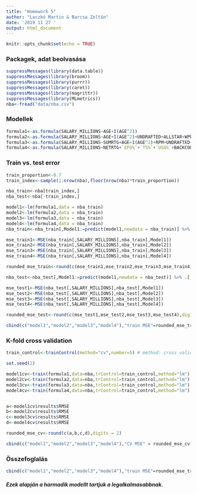 ```yaml
---
title: "Homework 5"
author: "Laczkó Martin & Barcsa Zoltán"
date: '2019 11 27 '
output: html_document
---
```


```r
knitr::opts_chunk$set(echo = TRUE)
```

### Packagek, adat beolvasása

```r
suppressMessages(library(data.table))
suppressMessages(library(broom))
suppressMessages(library(purrr))
suppressMessages(library(caret))
suppressMessages(library(magrittr))
suppressMessages(library(MLmetrics))
nba<-fread("data/nba.csv")
```


### Modellek
```r
  
formula1<-as.formula(SALARY_MILLIONS~AGE+I(AGE^2))
formula2<-as.formula(SALARY_MILLIONS~AGE+I(AGE^2)+UNDRAFTED+ALLSTAR+WPERGP)
formula3<-as.formula(SALARY_MILLIONS~SUMRTG+AGE+I(AGE^2)+RPM+UNDRAFTED+`USG%`)
formula4<-as.formula(SALARY_MILLIONS~NETRTG+`EFG%`+`TS%`+`USG%`+BACKCOURT+AGE+I(AGE^2)+RPM+ALLSTAR)
```


### Train vs. test error
```r

train_proportion<-0.7
train_index<-sample(1:nrow(nba),floor(nrow(nba)*train_proportion))

nba_train<-nba[train_index,]
nba_test<-nba[-train_index,]

model1<-lm(formula1,data = nba_train)
model2<-lm(formula2,data = nba_train)
model3<-lm(formula3,data = nba_train)
model4<-lm(formula4,data = nba_train)
nba_train<-nba_train[,Model1:=predict(model1,newdata = nba_train)] %>% .[,Model2:=predict(model2,newdata = nba_train)] %>% .[,Model3:=predict(model3,newdata = nba_train)] %>% .[,Model4:=predict(model4,newdata=nba_train)]

mse_train1<-MSE(nba_train[,SALARY_MILLIONS],nba_train[,Model1])
mse_train2<-MSE(nba_train[,SALARY_MILLIONS],nba_train[,Model2])
mse_train3<-MSE(nba_train[,SALARY_MILLIONS],nba_train[,Model3])
mse_train4<-MSE(nba_train[,SALARY_MILLIONS],nba_train[,Model4])

rounded_mse_train<-round(c(mse_train1,mse_train2,mse_train3,mse_train4),digits = 2)

nba_test<-nba_test[,Model1:=predict(model1,newdata = nba_test)] %>% .[,Model2:=predict(model2,newdata = nba_test)] %>% .[,Model3:=predict(model3,newdata = nba_test)] %>% .[,Model4:=predict(model4,newdata=nba_test)]

mse_test1<-MSE(nba_test[,SALARY_MILLIONS],nba_test[,Model1])
mse_test2<-MSE(nba_test[,SALARY_MILLIONS],nba_test[,Model2])
mse_test3<-MSE(nba_test[,SALARY_MILLIONS],nba_test[,Model3])
mse_test4<-MSE(nba_test[,SALARY_MILLIONS],nba_test[,Model4])

rounded_mse_test<-round(c(mse_test1,mse_test2,mse_test3,mse_test4),digits = 2)

cbind(c("model1","model2","model3","model4"),"train MSE"=rounded_mse_train,"test MSE"=rounded_mse_test)

```


### K-fold cross validation

```r


train_control<-trainControl(method="cv",number=5) # method: cross validation, number: hany darabra szeded szet az adatod

set.seed(2)

model1cv<-train(formula1,data=nba,trControl=train_control,method="lm")
model2cv<-train(formula2,data=nba,trControl=train_control,method="lm")
model3cv<-train(formula3,data=nba,trControl=train_control,method="lm")
model4cv<-train(formula4,data=nba,trControl=train_control,method="lm")


a<-model1cv$results$RMSE
b<-model2cv$results$RMSE
c<-model3cv$results$RMSE
d<-model4cv$results$RMSE

rounded_mse_cv<-round(c(a,b,c,d),digits = 2)

cbind(c("model1","model2","model3","model4"),"CV MSE" = rounded_mse_cv)

```


### Összefoglalás

```r
cbind(c("model1","model2","model3","model4"),"train MSE"=rounded_mse_train,"test MSE"=rounded_mse_test,"CV MSE" = rounded_mse_cv)
```

##### Ezek alapján a harmadik modellt tartjuk a legalkalmasabbnak.

